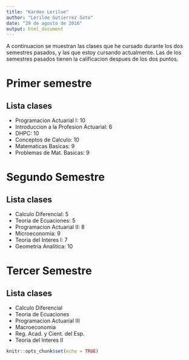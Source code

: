 ```yaml
---
title: "Kardex Leriloe"
author: "Leriloe Gutierrez Soto"
date: "29 de agosto de 2016"
output: html_document
---
```

A continuacion se muestran las clases que he cursado durante los dos semestres pasados, y las que estoy cursando actualmente. Las de los semestres pasados tienen la calificacion despues de los dos puntos.

# Primer semestre
## Lista clases
* Programacion Actuarial I: 10
* Introduccion a la Profesion Actuarial: 6
* DHPC: 10
* Conceptos de Calculo: 10
* Matematicas Basicas: 9
* Problemas de Mat. Basicas: 9

# Segundo Semestre
## Lista clases
* Calculo Diferencial: 5
* Teoria de Ecuaciones: 5
* Programacion Actuarial II: 8
* Microeconomia: 9
* Teoria del Interes I: 7
* Geometria Analitica: 10

# Tercer Semestre
## Lista clases
* Calculo Diferencial
* Teoria de Ecuaciones
* Programacion Actuarial III
* Macroeconomia
* Reg. Acad. y Cient. del Esp.
* Teoria del Interes II
```r
knitr::opts_chunk$set(echo = TRUE)
```

